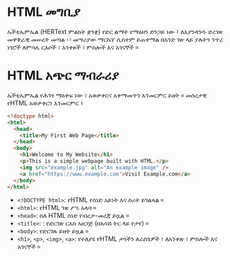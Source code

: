 # HTML መግቢያ

ኤችቲኤምኤል (HERText ምልክት ቋንቋ) የድር ልማት የማዕዘን ድንጋይ ነው ፤
ለእያንዳንዱ ድረገጽ መዋቅራዊ መሠረት መጣል ፡ ፡ መሣሪያው ማርኬፕ ሲስተም ይጠቀማል
በአንድ ገጽ ላይ ያሉትን ንጥረ ነገሮች ለምሳሌ ርእሶች ፣ አንቀጾች ፣
ምስሎች እና አገናኞች ።

# HTML አጭር ማብራሪያ

ኤችቲኤምኤል የሕንፃ ማዕቀፍ ነው ፣ አወቃቀርና አቀማመጥን እንመርምር
ይዘት ። መሰረታዊ የHTML አወቃቀርን እንመርምር ፥

```html filename="index.html"
<!doctype html>
<html>
  <head>
    <title>My First Web Page</title>
  </head>
  <body>
    <h1>Welcome to My Website</h1>
    <p>This is a simple webpage built with HTML.</p>
    <img src="example.jpg" alt="An example image" />
    <a href="https://www.example.com">Visit Example.com</a>
  </body>
</html>
```

- `<!DOCTYPE html>`: የHTML የሰነድ አይነት እና ስሪት ይገልጻል ።
- `<html>`: የHTML ገጽ ሥሩ አላባ ።
- `<head>`:  ስለ HTML ሰነድ የብረታ-መረጃ ይዟል ።
- `<title>`: : የድርገጽ ርእስ አዘጋጅ (በአሳሽ ትር ላይ የታየ) ።
- `<body>`: የድርገጹ ይዘት ይዟል ።
- `<h1>`, `<p>`, `<img>`, `<a>`: የተለያዩ የHTML ታጎችን ለራስጌዎች ፣ ለአንቀጽ ፣
ምስሎች እና አገናኞች ።